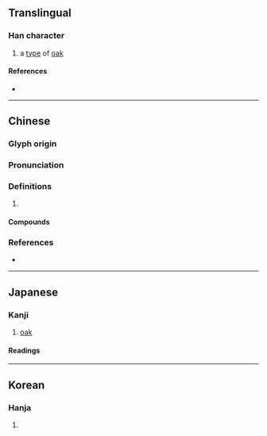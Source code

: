 {{character info}}
==Translingual==

===Han character===
{{Han char|rn=75|rad=木|as=13|sn=17|four=41916|canj=DMWM|ids=⿰木畺}}

# a [[type]] of [[oak]] {{gloss|{{taxlink|Quercus glauca|species|noshow=1}}}}

====References====
* {{Han ref|kx=0555.360|dkj=15629|dj=0945.210|hdz=21300.010|uh=6A7F|ud=27263|bh=ED45|bd=60741}}

----

==Chinese==
{{zh-forms}}

===Glyph origin===
{{Han etym}}

===Pronunciation===
{{zh-pron
|m=jiāng
|c=goeng1
|mn=kiong
|mc=y
|oc=y
|cat=
}}

===Definitions===
{{zh-hanzi}}

# {{rfdef|zh}}

====Compounds====
{{zh-der|橿鳥}}

===References===
* {{R:twedu|C05457}}

----

==Japanese==

===Kanji===
{{ja-kanji|grade=|rs=木13}}

# [[oak]]

====Readings====
{{ja-readings
|goon=こう
|kanon=きょう
|kun=かし-, え
}}

----

==Korean==

===Hanja===
{{ko-hanja|hangeul=[[강]]|eumhun=|rv=gang|mr=kang|y=kang}}

# {{rfdef|ko|sort=木13}}
